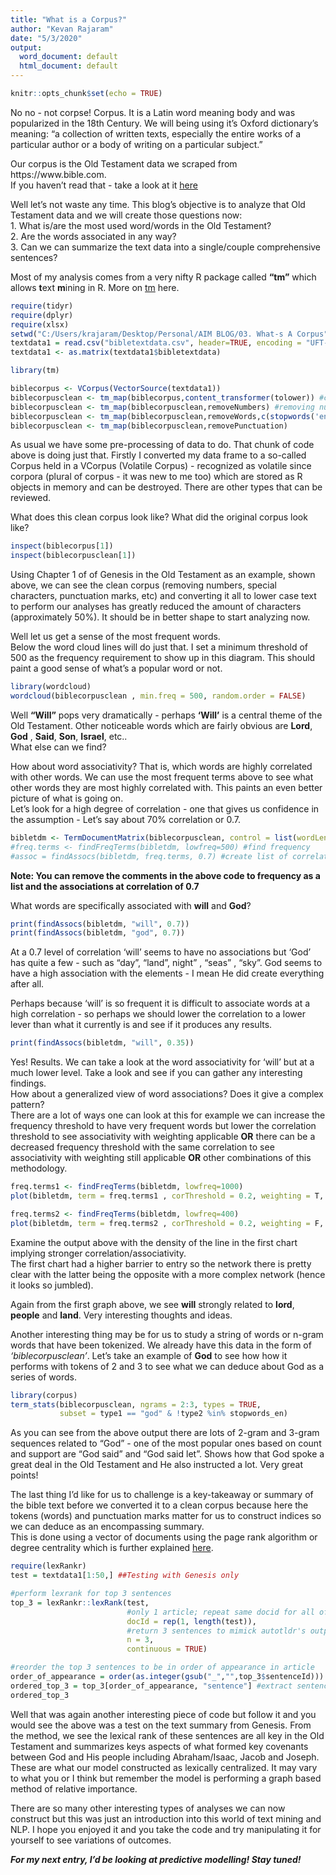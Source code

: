 ```yaml
---
title: "What is a Corpus?"
author: "Kevan Rajaram"
date: "5/3/2020"
output:
  word_document: default
  html_document: default
---
```


```r
knitr::opts_chunk$set(echo = TRUE)
```
No no - not corpse! Corpus. It is a Latin word meaning body and was popularized in the 18th Century. We will being using it's Oxford dictionary's meaning: "a collection of written texts, especially the entire works of a particular author or a body of writing on a particular subject."  

Our corpus is the Old Testament data we scraped from https://www.bible.com.  
If you haven't read that - take a look at it [here](https://www.aimtt.co/in-the-beginning)  

Well let's not waste any time. This blog's objective is to analyze that Old Testament data and we will create those questions now:  
1. What is/are the most used word/words in the Old Testament?  
2. Are the words associated in any way?  
3. Can we can summarize the text data into a single/couple comprehensive sentences?    

Most of my analysis comes from a very nifty R package called **"tm"** which allows **t**ext **m**ining in R. More on [tm](https://cran.r-project.org/web/packages/tm/vignettes/tm.pdf) here.  

```r
require(tidyr)
require(dplyr)
require(xlsx)
setwd("C:/Users/krajaram/Desktop/Personal/AIM BLOG/03. What-s A Corpus")
textdata1 = read.csv("bibletextdata.csv", header=TRUE, encoding = "UFT-8")
textdata1 <- as.matrix(textdata1$bibletextdata)
```

```r
library(tm)

biblecorpus <- VCorpus(VectorSource(textdata1))
biblecorpusclean <- tm_map(biblecorpus,content_transformer(tolower)) #converting to lower case letters
biblecorpusclean <- tm_map(biblecorpusclean,removeNumbers) #removing numbers
biblecorpusclean <- tm_map(biblecorpusclean,removeWords,c(stopwords('english'))) #removing common english words
biblecorpusclean <- tm_map(biblecorpusclean,removePunctuation)

```

As usual we have some pre-processing of data to do. That chunk of code above is doing just that. Firstly I converted my data frame to a so-called Corpus held in a VCorpus (Volatile Corpus) - recognized as volatile since corpora (plural of corpus - it was new to me too) which are stored as R objects in memory and can be destroyed. There are other types that can be reviewed.  

What does this clean corpus look like? What did the original corpus look like?   

```r
inspect(biblecorpus[1])
inspect(biblecorpusclean[1])
```

Using Chapter 1 of of Genesis in the Old Testament as an example, shown above, we can see the clean corpus (removing numbers, special characters, punctuation marks, etc) and converting it all to lower case text to perform our analyses has greatly reduced the amount of characters (approximately 50%). It should be in better shape to start analyzing now.    

Well let us get a sense of the most frequent words.  
Below the word cloud lines will do just that. I set a minimum threshold of 500 as the frequency requirement to show up in this diagram. This should paint a good sense of what's a popular word or not.

```r
library(wordcloud)
wordcloud(biblecorpusclean , min.freq = 500, random.order = FALSE)
```

Well **"Will"** pops very dramatically - perhaps **'Will'** is a central theme of the Old Testament. Other noticeable words which are fairly obvious are **Lord**, **God** , **Said**, **Son**, **Israel**, etc..   
What else can we find?  

How about word associativity? That is, which words are highly correlated with other words. We can use the most frequent terms above to see what other words they are most highly correlated with. This paints an even better picture of what is going on.  
Let's look for a high degree of correlation - one that gives us confidence in the assumption - Let's say about 70% correlation or 0.7.

```r
bibletdm <- TermDocumentMatrix(biblecorpusclean, control = list(wordLengths = c(1, Inf)))
#freq.terms <- findFreqTerms(bibletdm, lowfreq=500) #find frequency
#assoc = findAssocs(bibletdm, freq.terms, 0.7) #create list of correlations at 0.7 for frequent terms
```
**Note: You can remove the comments in the above code to frequency as a list and the associations at correlation of 0.7**

What words are specifically associated with **will** and **God**?  

```r
print(findAssocs(bibletdm, "will", 0.7))
print(findAssocs(bibletdm, "god", 0.7))
```

At a 0.7 level of correlation 'will' seems to have no associations but 'God' has quite a few - such as "day", "land", night" , "seas" , "sky". God seems to have a high association with the elements - I mean He did create everything after all.    

Perhaps because 'will' is so frequent it is difficult to associate words at a high correlation - so perhaps we should lower the correlation to a lower lever than what it currently is and see if it produces any results.  

```r
print(findAssocs(bibletdm, "will", 0.35))
```

Yes! Results. We can take a look at the word associativity for 'will' but at a much lower level. Take a look and see if you can gather any interesting findings.  
How about a generalized view of word associations? Does it give a complex pattern?  
There are a lot of ways one can look at this for example we can increase the frequency threshold to have very frequent words but lower the correlation threshold to see associativity with weighting applicable **OR** there can be a decreased frequency threshold with the same correlation to see associativity with weighting still applicable **OR** other combinations of this methodology.    

```r
freq.terms1 <- findFreqTerms(bibletdm, lowfreq=1000)
plot(bibletdm, term = freq.terms1 , corThreshold = 0.2, weighting = T, cex=1)

freq.terms2 <- findFreqTerms(bibletdm, lowfreq=400)
plot(bibletdm, term = freq.terms2 , corThreshold = 0.2, weighting = F, cex=1)
```

Examine the output above with the density of the line in the first chart implying stronger correlation/associativity.   
The first chart had a higher barrier to entry so the network there is pretty clear with the latter being the opposite with a more complex network (hence it looks so jumbled).  

Again from the first graph above, we see **will** strongly related to **lord**, **people** and **land**. Very interesting thoughts and ideas.  

Another interesting thing may be for us to study a string of words or n-gram words that have been tokenized. We already have this data in the form of *'biblecorpusclean'*. Let's take an example of **God** to see how how it performs with tokens of 2 and 3 to see what we can deduce about God as a series of words.  

```r
library(corpus)
term_stats(biblecorpusclean, ngrams = 2:3, types = TRUE,
           subset = type1 == "god" & !type2 %in% stopwords_en)
```

As you can see from the above output there are lots of 2-gram and 3-gram sequences related to "God" - one of the most popular ones based on count and support are "God said" and "God said let". Shows how that God spoke a great deal in the Old Testament and He also instructed a lot. Very great points!     

The last thing I'd like for us to challenge is a key-takeaway or summary of the bible text before we converted it to a clean corpus because here the tokens (words) and punctuation marks matter for us to construct indices so we can deduce as an encompassing summary.    
This is done using a vector of documents using the page rank algorithm or degree centrality which is further explained [here](http://www.cs.cmu.edu/afs/cs/project/jair/pub/volume22/erkan04a-html/erkan04a.html).   

```r
require(lexRankr)
test = textdata1[1:50,] ##Testing with Genesis only

#perform lexrank for top 3 sentences
top_3 = lexRankr::lexRank(test,
                          #only 1 article; repeat same docid for all of input vector
                          docId = rep(1, length(test)),
                          #return 3 sentences to mimick autotldr's output
                          n = 3,
                          continuous = TRUE)

#reorder the top 3 sentences to be in order of appearance in article
order_of_appearance = order(as.integer(gsub("_","",top_3$sentenceId)))
ordered_top_3 = top_3[order_of_appearance, "sentence"] #extract sentences in order of appearance
ordered_top_3
```

Well that was again another interesting piece of code but follow it and you would see the above was a test on the text summary from Genesis. From the method, we see the lexical rank of these sentences are all key in the Old Testament and summarizes keys aspects of what formed key covenants between God and His people including Abraham/Isaac, Jacob and Joseph. These are what our model constructed as lexically centralized. It may vary to what you or I think but remember the model is performing a graph based method of relative importance.  

There are so many other interesting types of analyses we can now construct but this was just an introduction into this world of text mining and NLP. I hope you enjoyed it and you take the code and try manipulating it for yourself to see variations of outcomes.  

**_For my next entry, I'd be looking at predictive modelling! Stay tuned!_**  
